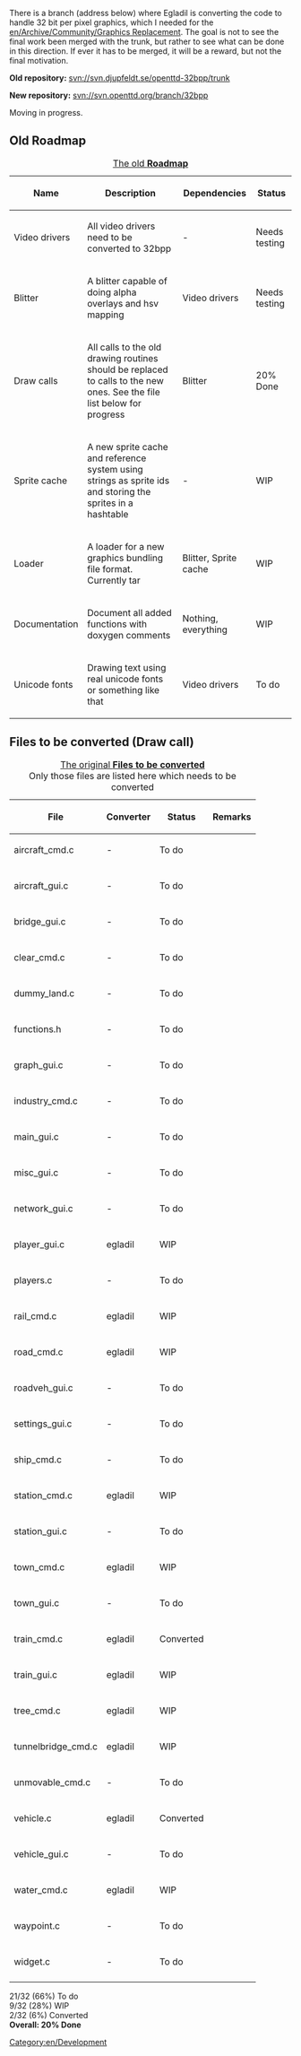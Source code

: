 There is a branch (address below) where Egladil is converting the code to handle 32 bit per pixel graphics, which I needed for the [[en/Archive/Community/Graphics Replacement]]. The goal is not to see the final work been merged with the trunk, but rather to see what can be done in this direction. If ever it has to be merged, it will be a reward, but not the final motivation.

'''Old repository:''' [http://svn.djupfeldt.se/trac/openttd-32bpp/browser/trunk svn://svn.djupfeldt.se/openttd-32bpp/trunk]

'''New repository:''' [http://svn.openttd.org/cgi-bin/trac.cgi/browser/branch/32bpp svn://svn.openttd.org/branch/32bpp]

Moving in progress.

==Old Roadmap==
{| border="1" width="100%"
|+ [http://svn.djupfeldt.se/trac/openttd-32bpp/browser/trunk/docs/32bpp_roadmap.html?format=raw The old '''Roadmap''']
|-
! Name !! Description !! Dependencies !! Status

|-
| Video drivers|| All video drivers need to be converted to 32bpp || -
!class="checked2"| Needs testing

|-
| Blitter|| A blitter capable of doing alpha overlays and hsv mapping || Video drivers
!class="checked2"| Needs testing

|-
| Draw calls|| All calls to the old drawing routines should be replaced to calls to the new ones. See the file list below for progress || Blitter
!class="wip"| 20% Done

|-
| Sprite cache|| A new sprite cache and reference system using strings as sprite ids and storing the sprites in a hashtable || -
!class="wip"| WIP

|-
| Loader|| A loader for a new graphics bundling file format. Currently tar || Blitter, Sprite cache
!class="wip"| WIP

|-
| Documentation|| Document all added functions with doxygen comments || Nothing, everything
!class="wip"| WIP

|-
| Unicode fonts|| Drawing text using real unicode fonts or something like that || Video drivers
!class="unclaimed"| To do

|}

==Files to be converted (Draw call)==

{| border="1" width="100%"
|+ [http://svn.djupfeldt.se/trac/openttd-32bpp/browser/trunk/docs/FilesList.html?format=raw The original '''Files to be converted''']<br>
Only those files are listed here which needs to be converted
|-
! File !! Converter !! Status !! Remarks

|-
|aircraft_cmd.c|| -
!class="unclaimed"| To do
|-
|-
|aircraft_gui.c|| -
!class="unclaimed"| To do
|-
|-
|bridge_gui.c|| -
!class="unclaimed"| To do
|-
|-
|clear_cmd.c|| -
!class="unclaimed"| To do
|-
|-
|dummy_land.c|| -
!class="unclaimed"| To do
|-
|-
|functions.h|| -
!class="unclaimed"| To do
|-
|-
|graph_gui.c|| -
!class="unclaimed"| To do
|-
|-
|industry_cmd.c|| -
!class="unclaimed"| To do
|-
|-
|main_gui.c|| -
!class="unclaimed"| To do
|-
|-
|misc_gui.c|| -
!class="unclaimed"| To do
|-
|-
|network_gui.c|| -
!class="unclaimed"| To do
|-
|-
|player_gui.c|| egladil
!class="wip"| WIP
|-
|-
|players.c|| -
!class="unclaimed"| To do
|-
|-
|rail_cmd.c|| egladil
!class="wip"| WIP
|-
|-
|road_cmd.c|| egladil
!class="wip"| WIP
|-
|-
|roadveh_gui.c|| -
!class="unclaimed"| To do
|-
|-
|settings_gui.c|| -
!class="unclaimed"| To do
|-
|-
|ship_cmd.c|| -
!class="unclaimed"| To do
|-
|-
|station_cmd.c|| egladil
!class="wip"| WIP
|-
|-
|station_gui.c|| -
!class="unclaimed"| To do
|-
|-
|town_cmd.c|| egladil
!class="wip"| WIP
|-
|-
|town_gui.c|| -
!class="unclaimed"| To do
|-
|-
|train_cmd.c|| egladil
!class="checked"| Converted
|-
|-
|train_gui.c|| egladil
!class="wip"| WIP
|-
|-
|tree_cmd.c|| egladil
!class="wip"| WIP
|-
|-
|tunnelbridge_cmd.c|| egladil
!class="wip"| WIP
|-
|-
|unmovable_cmd.c|| -
!class="unclaimed"| To do
|-
|-
|vehicle.c|| egladil
!class="checked"| Converted
|-
|-
|vehicle_gui.c|| -
!class="unclaimed"| To do
|-
|-
|water_cmd.c|| egladil
!class="wip"| WIP
|-
|-
|waypoint.c|| -
!class="unclaimed"| To do
|-
|-
|widget.c|| -
!class="unclaimed"| To do
|-

|}
21/32 (66%) To do<br>
9/32 (28%) WIP<br>
2/32 (6%) Converted<br>
<b>Overall: 20% Done</b><br>

[[Category:en/Development]]